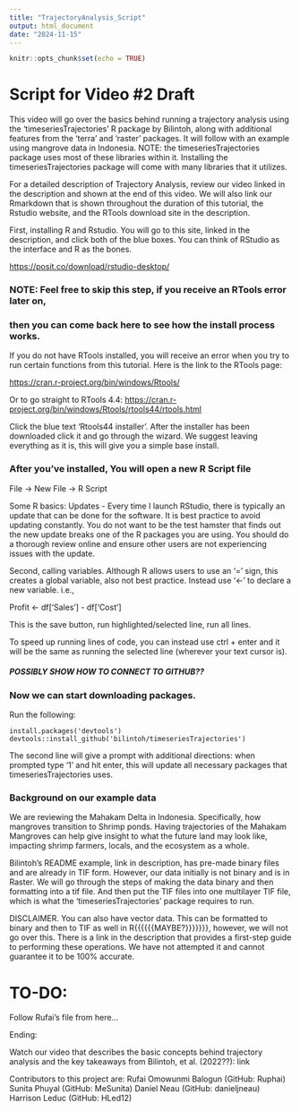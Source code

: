 ```yaml
---
title: "TrajectoryAnalysis_Script"
output: html_document
date: "2024-11-15"
---
```


```r
knitr::opts_chunk$set(echo = TRUE)
```


# Script for Video #2 Draft

This video will go over the basics behind running a trajectory analysis using the 'timeseriesTrajectories' R package by Bilintoh, along with additional features 
from the 'terra' and 'raster' packages. It will follow with an example using 
mangrove data in Indonesia.
NOTE: the timeseriesTrajectories package uses most of these libraries within it. 
Installing the timeseriesTrajectories package will come with many libraries that 
it utilizes.


For a detailed description of Trajectory Analysis, review our video linked in 
the description and shown at the end of this video. We will also link our Rmarkdown 
that is shown throughout the duration of this tutorial, the Rstudio website, and 
the RTools download site in the description.


First, installing R and Rstudio. You will go to this site, linked in the 
description, and click both of the blue boxes. You can think of RStudio as the 
interface and R as the bones.

<https://posit.co/download/rstudio-desktop/>
  
  
  
  
  
  
  
### NOTE: Feel free to skip this step, if you receive an RTools error later on, 
### then you can come back here to see how the install process works.


If you do not have RTools installed, you will receive an error when you try to 
run certain functions from this tutorial. Here is the link to the RTools page:

<https://cran.r-project.org/bin/windows/Rtools/>
  
Or to go straight to RTools 4.4:
<https://cran.r-project.org/bin/windows/Rtools/rtools44/rtools.html>

Click the blue text 'Rtools44 installer'. After the installer has been 
downloaded click it and go through the wizard. We suggest leaving everything as 
it is, this will give you a simple base install.





### After you've installed, You will open a new R Script file

File -> New File -> R Script


Some R basics:
Updates - Every time I launch RStudio, there is typically an update that can be 
done for the software. It is best practice to avoid updating constantly. You do 
not want to be the test hamster that finds out the new update breaks one of the 
R packages you are using. You should do a thorough review online and ensure other 
users are not experiencing issues with the update.

Second, calling variables. Although R allows users to use an '=' sign, this 
creates a global variable, also not best practice. Instead use '<-' to declare 
a new variable. i.e.,

Profit <- df['Sales'] - df['Cost']

This is the save button, run highlighted/selected line, run all lines.

To speed up running lines of code, you can instead use ctrl + enter and it will 
be the same as running the selected line (wherever your text cursor is).

##### POSSIBLY SHOW HOW TO CONNECT TO GITHUB?? #####


### Now we can start downloading packages.

Run the following:


```
install.packages('devtools')
devtools::install_github('bilintoh/timeseriesTrajectories')
```

The second line will give a prompt with additional directions: when prompted 
type '1' and hit enter, this will update all necessary packages that 
timeseriesTrajectories uses.


### Background on our example data
We are reviewing the Mahakam Delta in Indonesia. Specifically, how mangroves 
transition to Shrimp ponds. Having trajectories of the Mahakam Mangroves can 
help give insight to what the future land may look like, impacting shrimp 
farmers, locals, and the ecosystem as a whole.


Bilintoh's README example, link in description, has pre-made binary files and 
are already in TIF form. However, our data initially is not binary and is in 
Raster. We will go through the steps of making the data binary and then formatting 
into a tif file. And then put the TIF files into one multilayer TIF file, which 
is what the 'timeseriesTrajectories' package requires to run.

DISCLAIMER. You can also have vector data. This can be formatted to binary and 
then to TIF as well in R{{{{{{MAYBE?}}}}}}}, however, we will not go over this. 
There is a link in the description that provides a first-step guide to performing 
these operations. We have not attempted it and cannot guarantee it to be 100% 
accurate.




# TO-DO:
Follow Rufai's file from here...







Ending:



Watch our video that describes the basic concepts behind trajectory analysis 
and the key takeaways from Bilintoh, et al. (2022??): link

Contributors to this project are:
Rufai Omowunmi Balogun (GitHub: Ruphai)
Sunita Phuyal (GitHub: MeSunita)
Daniel Neau (GitHub: danieljneau)
Harrison Leduc (GitHub: HLed12)
